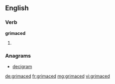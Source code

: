 ==English==

===Verb===
'''grimaced'''

# {{past of|grimace}}

===Anagrams===
* [[decigram#English|decigram]]

[[de:grimaced]]
[[fr:grimaced]]
[[mg:grimaced]]
[[vi:grimaced]]